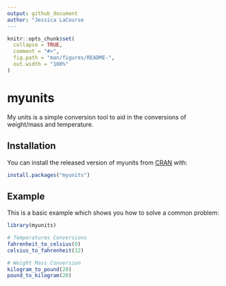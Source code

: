 ```yaml
---
output: github_document
author: "Jessica LaCourse
---
```


<!-- README.md is generated from README.Rmd. Please edit that file -->

```r
knitr::opts_chunk$set(
  collapse = TRUE,
  comment = "#>",
  fig.path = "man/figures/README-",
  out.width = "100%"
)
```

# myunits

<!-- badges: start -->
<!-- badges: end -->

My units is a simple conversion tool to aid in the conversions of weight/mass and temperature. 

## Installation

You can install the released version of myunits from [CRAN](https://CRAN.R-project.org) with:

``` r
install.packages("myunits")
```

## Example

This is a basic example which shows you how to solve a common problem:

```r
library(myunits)

# Temperatures Conversions
fahrenheit_to_celsius(0)
celsius_to_fahrenheit(32)

# Weight Mass Conversion
kilogram_to_pound(20)
pound_to_kilogram(20)

```

